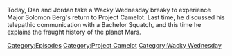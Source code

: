 {{DEFAULTSORT:
    #_EPISODE_0722:Space Capitalism Is Still Capitalism
}}{{Episode
    | title           = Space Capitalism Is Still Capitalism
    | caption         = [https://knowledgefight.libsyn.com/722-space-capitalism-is-still-capitalism Listen to this episode on Libsyn]
    | episodeNumber   = 722
    | length          = 02:30:05
    | airDate         = September 7, 2022
    | episodeType     = [[:Category:Project Camelot|Project Camelot]], [[:Category:Wacky Wednesday|Wacky Wednesday]]
    | appearance      = [[Solomon Berg]]
    | previousEpisode = [[721: September 2, 2022]]
    | nextEpisode     = [[723: September 8, 2022]]
}}

{{Stub}}

Today, Dan and Jordan take a Wacky Wednesday breaky to experience Major Solomon Berg's return to Project Camelot.  Last time, he discussed his telepathic communication with a Bachelor Squatch, and this time he explains the fraught history of the planet Mars.

[[Category:Episodes]]
[[Category:Project Camelot]]
[[Category:Wacky Wednesday]]
